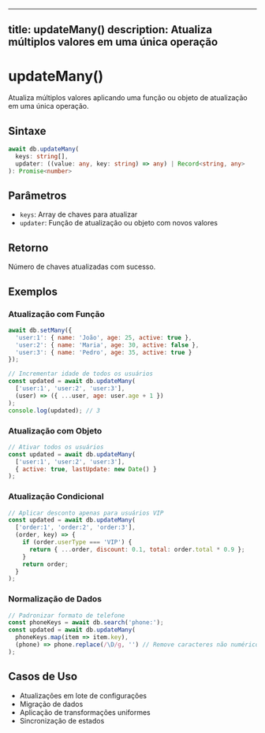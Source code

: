 
---
title: updateMany()
description: Atualiza múltiplos valores em uma única operação
---

# updateMany()

Atualiza múltiplos valores aplicando uma função ou objeto de atualização em uma única operação.

## Sintaxe

```typescript
await db.updateMany(
  keys: string[], 
  updater: ((value: any, key: string) => any) | Record<string, any>
): Promise<number>
```

## Parâmetros

- `keys`: Array de chaves para atualizar
- `updater`: Função de atualização ou objeto com novos valores

## Retorno

Número de chaves atualizadas com sucesso.

## Exemplos

### Atualização com Função
```javascript
await db.setMany({
  'user:1': { name: 'João', age: 25, active: true },
  'user:2': { name: 'Maria', age: 30, active: false },
  'user:3': { name: 'Pedro', age: 35, active: true }
});

// Incrementar idade de todos os usuários
const updated = await db.updateMany(
  ['user:1', 'user:2', 'user:3'],
  (user) => ({ ...user, age: user.age + 1 })
);
console.log(updated); // 3
```

### Atualização com Objeto
```javascript
// Ativar todos os usuários
const updated = await db.updateMany(
  ['user:1', 'user:2', 'user:3'],
  { active: true, lastUpdate: new Date() }
);
```

### Atualização Condicional
```javascript
// Aplicar desconto apenas para usuários VIP
const updated = await db.updateMany(
  ['order:1', 'order:2', 'order:3'],
  (order, key) => {
    if (order.userType === 'VIP') {
      return { ...order, discount: 0.1, total: order.total * 0.9 };
    }
    return order;
  }
);
```

### Normalização de Dados
```javascript
// Padronizar formato de telefone
const phoneKeys = await db.search('phone:');
const updated = await db.updateMany(
  phoneKeys.map(item => item.key),
  (phone) => phone.replace(/\D/g, '') // Remove caracteres não numéricos
);
```

## Casos de Uso

- Atualizações em lote de configurações
- Migração de dados
- Aplicação de transformações uniformes
- Sincronização de estados
